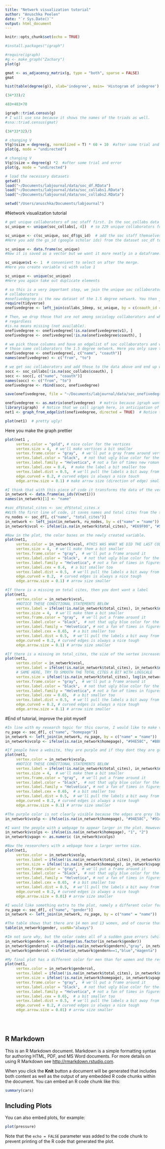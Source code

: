 ```yaml
---
title: "Network visualization tutorial"
author: "Anuschka Peelen"
date: "`r Sys.Date()`"
output: html_document
---
```


```r
knitr::opts_chunk$set(echo = TRUE)
```

```r
#install.packages("igraph")

#require(igraph)
#g <- make_graph("Zachary")
plot(g)
```

```r
gmat <- as_adjacency_matrix(g, type = "both", sparse = FALSE)
gmat
```

```r
hist(table(degree(g)), xlab='indegree', main= 'Histogram of indegree')
```

```r
(34*33)/2

483+483+78
```

```r
igraph::triad.census(g)
# I will use sna because it shows the names of the triads as well.
#sna::triad.census(gmat)
```

```r
(34*33*32)/3

```

```r
# changing V
V(g)$size = degree(g, normalized = T) * 60 + 10  #after some trial and error
plot(g, mode = "undirected")
```

```r
# changing V
V(g)$size = degree(g) *2  #after some trial and error
plot(g, mode = "undirected")
```

```r
# load the necessary datasets
getwd()
load("~/Documents/labjournal/data/soc_df.RData")
load("~/Documents/labjournal/data/soc_collabs1.RData")
load("~/Documents/labjournal/data/soc_collabs2.RData")
```

```r
setwd("/Users/anuschka/Documents/labjournal")
```

#Network visualization tutorial

```r
# get unique collaborators of soc staff first. In the soc_collabs data there are 400 entries. However, some of them are listed twice. You want to take those out. The [,4] means that the fourth column is used to get the unique cases (those are the coauthor ids)
sc_unique <- unique(soc_collabs[, 4])  # so 229 unique collaborators for RU staff?
```

```r
sc_unique <- c(sc_unique, soc_df$gs_id)  # add the soc staff themselves.
#Here you add the gs_id (google scholar ids) from the dataset soc_df to the newly created data (sc_unique)
```

```r
sc_unique <- data.frame(sc_unique)
#Now it is saved as a vector but we want it more neatly in a dataframe. Probably you could combine all the code used above with row bind 
```

```r
sc_unique$v1 <- 1  # convenient to select on after the merge.
#Here you create variable v1 with value 1
```

```r
sc_unique <- unique(sc_unique)
#Here you again take out duplicate elements
```

```r
# so this is a very important step, we join the unique soc collaborators to the collaborators of
# collaborators
#onefivedegree is the new dataset of the 1.5 degree network. You then join the co-authors of the unique # collaborators together into this onefivedegree
require(tidyverse)
onefivedegree <- left_join(collabs_1deep, sc_unique, by = c(coauth_id = "sc_unique"))
```

```r
# Then, we drop those that are not among sociology collaborators and who don't lsit coauthors
# regardless
#is.na means missing (not available). 
onefivedegree <- onefivedegree[!is.na(onefivedegree$v1), ]
onefivedegree <- onefivedegree[!is.na(onefivedegree$coauth), ]
```

```r
# we pick those columns and have an edgelist of soc collaborators and whether they collaborate with
# those same collaborators the 1.5 degree network. Here you only save the names and the names of their #coauthors (and you change those names so that you see how the relation works). In this edgelist you cant see that much yet (only a tie between dyads(?))
onefivedegree <- onefivedegree[, c("name", "coauth")]
names(onefivedegree) <- c("from", "to")
```

```r
# we get soc collaborators and add those to the data above and end up with a nice edgelist! So you first take out the missings and save the name and coauthors from the soc_collabs file. Then you change those names to from and to as well and then you bind these in the rows of onefivedegree. 
socc <- soc_collabs[!is.na(soc_collabs$coauth), ]
socc <- socc[, c("name", "coauth")]
names(socc) <- c("from", "to")
onefivedegree <- rbind(socc, onefivedegree)
```

```r
save(onefivedegree, file = "~/Documents/labjournal/data/soc_onefivedegree.RData")
```

```r
onefivedegree <- as.matrix(onefivedegree)  # matrix because igraph wants that
library(igraph)  # Notice that we call igraph here, in anticipation of the viz tutorial.
net1 <- graph_from_edgelist(onefivedegree, directed = TRUE)  # Notice the igraph function here!
```

```r
plot(net1)  # pretty ugly!
```

Here you make the graph prettier

```r
plot(net1 ,
     vertex.color = "gold", # nice color for the vertices
     vertex.size = 4,  # we'll make vertices a bit smaller
     vertex.frame.color = "gray",  # we'll put a gray frame around vertices
     vertex.label.color = "black",  # not that ugly blue color for the labels (names)
     vertex.label.family = "Helvetica", # not a fan of times new roman in figures
     vertex.label.cex = 0.4,  # make the label a bit smaller too
     vertex.label.dist = 0.5,  # we'll pull the labels a bit away from the vertices
     edge.curved = 0.2, # curved edges is always a nice touch
     edge.arrow.size = 0.1) # make arrow size (direction of edge) smaller
```

```r
#I think that with this piece of code it transforms the data of the vertices that are now stored in net1 (where the graphs are based on) into normal vectors (that what ad_ids does. But im not totally sure what they are right now. Innetwork now has all the names.
in_network <- data.frame(as_ids(V(net1)))
names(in_network)[1] <- "name"

#soc_df$total_cites <- soc_df$total_cites.x
#With the first line of code, it saves names and total cites from the soc_df data into ru_nodes. Then the in_network and ru_nodes are merged based on the name. We can see that cities scores a lot of missings because I believe we only know the cites of the researchers at the RU. All the others score an NA. The final line of code uses an if-statement. If there is a missing on total_cites, those individuals get the E69F00 (then the condition is true), if the condition is false (and people dont have a missing) they get the score 56B4E9. The first code is a kind of orange color and the second a blue one. Thus, you can use this to give different colors to people based on the total cites. 
ru_nodes <- soc_df[, c("name", "total_cites")]
in_network <- left_join(in_network, ru_nodes, by = c("name" = "name"))
in_network$vcol <- ifelse(is.na(in_network$total_cites), "#E69F00", "#56B4E9")

#Now in the plot, the color bases on the newly created variable. 
plot(net1,
     vertex.color = in_network$vcol, #THIS WAS WHAT WE DID THE LAST CODEBLOCK FOR!
     vertex.size = 4,  # we'll make them a bit smaller
     vertex.frame.color = "gray",  # we'll put a frame around it
     vertex.label.color = "black",  # not that ugly blue color for the names
     vertex.label.family = "Helvetica", # not a fan of times in figures
     vertex.label.cex = 0.4,  # a bit smaller too
     vertex.label.dist = 0.5,  # we'll pull the labels a bit away from the vertices
     edge.curved = 0.2,  # curved edges is always a nice tough
     edge.arrow.size = 0.1) # arrow size smaller
```

```r
#If there is a missing on total cites, then you dont want a label
plot(net1,
     vertex.color = in_network$vcol, 
     #NOTICE THESE CONDITIONAL STATEMENTS BELOW
     vertex.label = ifelse(!is.na(in_network$total_cites), in_network$name, NA),
     vertex.size = 4,  # we'll make them a bit smaller
     vertex.frame.color = "gray",  # we'll put a frame around it
     vertex.label.color = "black",  # not that ugly blue color for the names
     vertex.label.family = "Helvetica", # not a fan of times in figures
     vertex.label.cex = 0.65,  # a bit smaller too
     vertex.label.dist = 0.5,  # we'll pull the labels a bit away from the vertices
     edge.curved = 0.2, # curved edges is always a nice tough
     edge.arrow.size = 0.1) # arrow size smaller
```

```r

#If there is a missing on total_cites, the size of the vertex increases with log(2) (thus x0.3). But why do you use log and not just *0.3 e.g.? 
plot(net1,
     vertex.color = in_network$vcol, 
     vertex.label = ifelse(!is.na(in_network$total_cites), in_network$name, NA),
     # SAME HERE, TRY TO SMOOTH THE TOTAL_CITES A BIT WITH LOGSCALE
     vertex.size = ifelse(!is.na(in_network$total_cites), log(in_network$total_cites), 2),
     vertex.frame.color = "gray",  # we'll put a frame around it
     vertex.label.color = "black",  # not that ugly blue color for the names
     vertex.label.family = "Helvetica", # not a fan of times in figures
     vertex.label.cex = 0.65,  # a bit smaller too
     vertex.label.dist = 0.5,  # we'll pull the labels a bit away from the vertices
     edge.curved = 0.2, # curved edges is always a nice tough
     edge.arrow.size = 0.1) # arrow size smaller
```

#End of tutorial, improve the plot myself

```r
#In line with my research topic for this course, I would like to make visible who of the researchers has a homepage (more active online?) and who does not. In soc_df you have the variable homepage. 
ru_page <- soc_df[, c("name", "homepage")]
in_network <- left_join(in_network, ru_page, by = c("name" = "name"))
in_network$vcolp <- ifelse(is.na(in_network$homepage), "#94E58C", "#B88CE5")

#If people have a website, they are purple and if they dont they are green. Furthermore, I still dont want labels for the non-RU researchers. 
plot(net1,
     vertex.color = in_network$vcolp, 
     #NOTICE THESE CONDITIONAL STATEMENTS BELOW
     vertex.label = ifelse(!is.na(in_network$total_cites), in_network$name, NA),
     vertex.size = 4,  # we'll make them a bit smaller
     vertex.frame.color = "gray",  # we'll put a frame around it
     vertex.label.color = "black",  # not that ugly blue color for the names
     vertex.label.family = "Helvetica", # not a fan of times in figures
     vertex.label.cex = 0.65,  # a bit smaller too
     vertex.label.dist = 0.5,  # we'll pull the labels a bit away from the vertices
     edge.curved = 0.2, # curved edges is always a nice tough
     edge.arrow.size = 0.1) # arrow size smaller

#The purple color is not clearly visible because the edges are grey (but I do want to keep the grey color).
in_network$vcolp <- ifelse(is.na(in_network$homepage), "#94E58C", "#9145DE")


```

```r

#I want the people with a webpage to appear larger in the plot. However, it's a string variable so first I have to make it numeric
in_network$vcolps <- ifelse(is.na(in_network$homepage), "1", "2")
in_network$vpagn <- as.numeric (in_network$vcolps)

#Now the researchers with a webpage have a larger vertex size. 
plot(net1,
     vertex.color = in_network$vcolp, 
     vertex.label = ifelse(!is.na(in_network$total_cites), in_network$name, NA),
     vertex.size = ifelse(!is.na(in_network$homepage), in_network$vpagn*5, in_network$vpagn*1.5),
     vertex.frame.color = "gray",  # we'll put a frame around it
     vertex.label.color = "black",  # not that ugly blue color for the names
     vertex.label.family = "Helvetica", # not a fan of times in figures
     vertex.label.cex = 0.65,  # a bit smaller too
     vertex.label.dist = 0.5,  # we'll pull the labels a bit away from the vertices
     edge.curved = 0.2, # curved edges is always a nice tough
     edge.arrow.size = 0.01) # arrow size smaller
```

```r
#I would like something extra to the plot, namely a different color for men than for women. 
ru_page <- soc_df[, c("name", "gender")]
in_network <- left_join(in_network, ru_page, by = c("name" = "name"))

#The table shows that there are 14 men and 13 women, and of course that most people have a missing. Gender information is not coded for the data of the coauthors so i can only do it for these people. 
table(in_network$gender, useNA="always")

#Im not sure why, but the color codes all of a sudden gave errors (while they worked above). I dont manage to give the missings on gender a different color because i either get the output that the missings have a color and men/women still have a numeric score, or the men are blue, the women magenta but then the missings return to NA. Idk how to combine it all in one code. 
in_network$gendern <- as.integer(as.factor(in_network$gender))
in_network$gendercol <-ifelse(is.na(in_network$gendern),"gray", in_network$gendern)
in_network$gendercol <-ifelse(in_network$gendern==1,"blue","magenta")

#My final plot has a different color for men than for women and the researchers with a homepage have a larger vertex size. 
plot(net1,
     vertex.color = in_network$gendercol, 
     vertex.label = ifelse(!is.na(in_network$total_cites), in_network$name, NA),
     vertex.size = ifelse(!is.na(in_network$homepage), in_network$vpagn*5, in_network$vpagn*1.5),
     vertex.frame.color = "gray",  # we'll put a frame around it
     vertex.label.color = "black",  # not that ugly blue color for the names
     vertex.label.family = "Helvetica", # not a fan of times in figures
     vertex.label.cex = 0.65,  # a bit smaller too
     vertex.label.dist = 0.5,  # we'll pull the labels a bit away from the vertices
     edge.curved = 0.2, # curved edges is always a nice tough
     edge.arrow.size = 0.01) # arrow size smaller

  
  
```

## R Markdown

This is an R Markdown document. Markdown is a simple formatting syntax for authoring HTML, PDF, and MS Word documents. For more details on using R Markdown see <http://rmarkdown.rstudio.com>.

When you click the **Knit** button a document will be generated that includes both content as well as the output of any embedded R code chunks within the document. You can embed an R code chunk like this:

```r
summary(cars)
```

## Including Plots

You can also embed plots, for example:

```r
plot(pressure)
```

Note that the `echo = FALSE` parameter was added to the code chunk to prevent printing of the R code that generated the plot.
